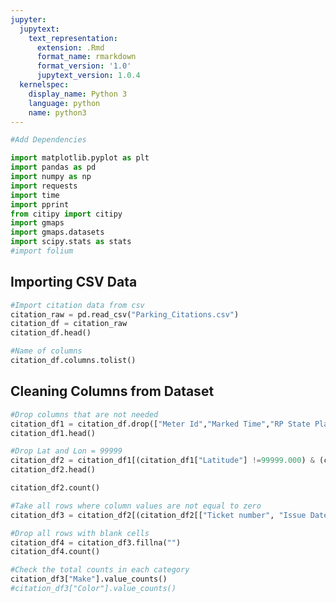 ```yaml
---
jupyter:
  jupytext:
    text_representation:
      extension: .Rmd
      format_name: rmarkdown
      format_version: '1.0'
      jupytext_version: 1.0.4
  kernelspec:
    display_name: Python 3
    language: python
    name: python3
---
```


```python
#Add Dependencies

import matplotlib.pyplot as plt
import pandas as pd
import numpy as np
import requests
import time
import pprint
from citipy import citipy
import gmaps
import gmaps.datasets
import scipy.stats as stats
#import folium
```

## Importing CSV Data



```python
#Import citation data from csv
citation_raw = pd.read_csv("Parking_Citations.csv")
citation_df = citation_raw
citation_df.head()
```

```python
#Name of columns 
citation_df.columns.tolist()
```

## Cleaning Columns from Dataset

```python
#Drop columns that are not needed
citation_df1 = citation_df.drop(["Meter Id","Marked Time","RP State Plate","Plate Expiry Date","VIN","Location","Route","Agency","Violation code","Body Style", "Violation Description", "Fine amount"], axis = 1)
citation_df1.head()

#Drop Lat and Lon = 99999
citation_df2 = citation_df1[(citation_df1["Latitude"] !=99999.000) & (citation_df1["Longitude"] !=99999.000)]
citation_df2.head()

```

```python
citation_df2.count()
```

```python
#Take all rows where column values are not equal to zero
citation_df3 = citation_df2[(citation_df2[["Ticket number", "Issue Date","Issue time","Make","Color","Latitude","Longitude",]] != 0)]

#Drop all rows with blank cells
citation_df4 = citation_df3.fillna("")
citation_df4.count()
```

```python
#Check the total counts in each category
citation_df3["Make"].value_counts()
#citation_df3["Color"].value_counts()


```

```python

```
